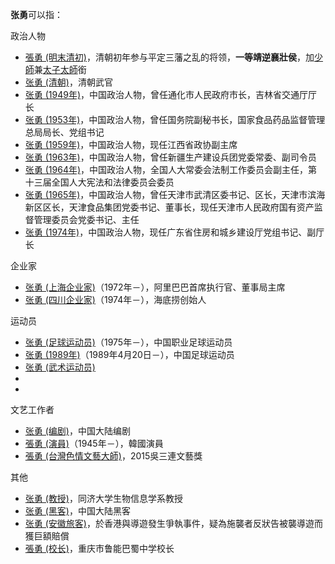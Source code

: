 '''张勇'''可以指：
;政治人物
* [[張勇_(明末清初)|張勇 (明末清初)]]，清朝初年参与平定三藩之乱的将领，'''一等靖逆襄壯侯'''，加[[少師|少師]]兼[[太子太師|太子太師]]銜
* [[张勇_(清朝)|张勇 (清朝)]]，清朝武官
* [[张勇_(1949年)|张勇 (1949年)]]，中国政治人物，曾任通化市人民政府市长，吉林省交通厅厅长
* [[张勇_(1953年)|张勇 (1953年)]]，中国政治人物，曾任国务院副秘书长，国家食品药品监督管理总局局长、党组书记
* [[张勇_(1959年)|张勇 (1959年)]]，中国政治人物，现任江西省政协副主席
* [[张勇_(1963年)|张勇 (1963年)]]，中国政治人物，曾任新疆生产建设兵团党委常委、副司令员
* [[张勇_(1964年)|张勇 (1964年)]]，中国政治人物，全国人大常委会法制工作委员会副主任，第十三届全国人大宪法和法律委员会委员
* [[张勇_(1965年)|张勇 (1965年)]]，中国政治人物，曾任天津市武清区委书记、区长，天津市滨海新区区长，天津食品集团党委书记、董事长，现任天津市人民政府国有资产监督管理委员会党委书记、主任
* [[张勇_(1974年)|张勇 (1974年)]]，中国政治人物，现任广东省住房和城乡建设厅党组书记、副厅长

;企业家
* [[张勇_(上海企业家)|张勇 (上海企业家)]]（1972年－），阿里巴巴首席执行官、董事局主席
* [[张勇_(四川企业家)|张勇 (四川企业家)]]（1974年－），海底捞创始人

;运动员
* [[张勇_(足球运动员)|张勇 (足球运动员)]]（1975年－），中国职业足球运动员
* [[张勇_(1989年)|张勇 (1989年)]]（1989年4月20日－），中国足球运动员
* [[张勇_(武术运动员)|张勇 (武术运动员)]]
* {{link-pt|張勇 (举重运动员)|Zhang Yong}}
* {{link-en|张勇 (斯诺克运动员)|Zhang Yong}}

;文艺工作者
* [[张勇_(编剧)|张勇 (编剧)]]，中国大陆编剧
* [[張勇_(演員)|張勇 (演員)]]（1945年－），韓國演員
* [[張勇_(台灣色情文藝大師)|張勇 (台灣色情文藝大師)]]，2015吳三連文藝獎

;其他
* [[张勇_(教授)|张勇 (教授)]]，同济大学生物信息学系教授
* [[张勇_(黑客)|张勇 (黑客)]]，中国大陆黑客
* [[张勇_(安徽旅客)|张勇 (安徽旅客)]]，於香港與導遊發生爭執事件，疑為施襲者反狀告被襲導遊而獲巨額賠償
* [[張勇_(校长)|張勇 (校长)]]，重庆市鲁能巴蜀中学校长
{{Disambiguation|Y|Cat=二字张姓人名消歧义}}